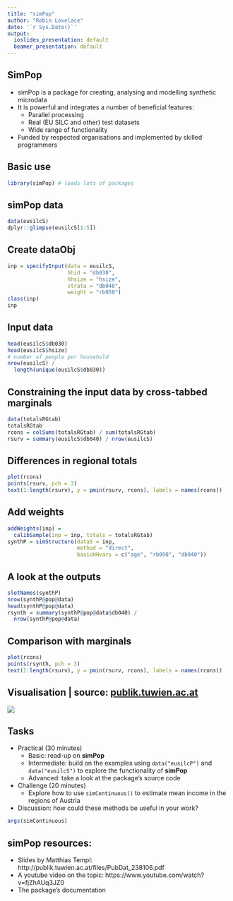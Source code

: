 ```yaml
---
title: "simPop"
author: "Robin Lovelace"
date: '`r Sys.Date()`'
output:
  ioslides_presentation: default
  beamer_presentation: default
---
```


## SimPop

- simPop is a package for creating, analysing and modelling synthetic microdata
- It is powerful and integrates a number of beneficial features:
    - Parallel processing
    - Real (EU SILC and other) test datasets
    - Wide range of functionality
- Funded by respected organisations and implemented by skilled programmers

## Basic use

```r
library(simPop) # loads lots of packages
```

## simPop data

```r
data(eusilcS)
dplyr::glimpse(eusilcS[1:5])
```

## Create dataObj

```r
inp = specifyInput(data = eusilcS,
                   hhid = "db030",
                   hhsize = "hsize",
                   strata = "db040",
                   weight = "rb050")
class(inp)
inp
```

## Input data

```r
head(eusilcS$db030)
head(eusilcS$hsize)
# number of people per household
nrow(eusilcS) /
  length(unique(eusilcS$db030))
```

## Constraining the input data by cross-tabbed marginals

```r
data(totalsRGtab)
totalsRGtab
rcons = colSums(totalsRGtab) / sum(totalsRGtab)
rsurv = summary(eusilcS$db040) / nrow(eusilcS)
```

## Differences in regional totals

```r
plot(rcons)
points(rsurv, pch = 3)
text(1:length(rsurv), y = pmin(rsurv, rcons), labels = names(rcons))
```

## Add weights

```r
addWeights(inp) =
  calibSample(inp = inp, totals = totalsRGtab)
synthP = simStructure(dataS = inp,
                      method = "direct",
                      basicHHvars = c("age", "rb090", "db040"))
```

## A look at the outputs

```r
slotNames(synthP)
nrow(synthP@pop@data)
head(synthP@pop@data)
rsynth = summary(synthP@pop@data$db040) /
  nrow(synthP@pop@data)
```

## Comparison with marginals

```r
plot(rcons)
points(rsynth, pch = 3)
text(1:length(rsurv), y = pmin(rsurv, rcons), labels = names(rcons))
```

## Visualisation | source: [publik.tuwien.ac.at](http://publik.tuwien.ac.at/files/PubDat_238106.pdf) 

![](../figures/simPop-results-eg.png)

## Tasks

- Practical (30 minutes)
    - Basic: read-up on **simPop**
    - Intermediate: build on the examples using `data("eusilcP")` and `data("eusilcS")` to explore the functionality of **simPop**
    - Advanced: take a look at the package's source code
    
- Challenge (20 minutes)
    - Explore how to use `simContinuous()` to estimate mean income in the regions of Austria

- Discussion: how could these methods be useful in your work?

```r
args(simContinuous)
```

## simPop resources:

- Slides by Matthias Templ: http://publik.tuwien.ac.at/files/PubDat_238106.pdf
- A youtube video on the topic: https://www.youtube.com/watch?v=fjZhAUq3JZ0
- The package's documentation

